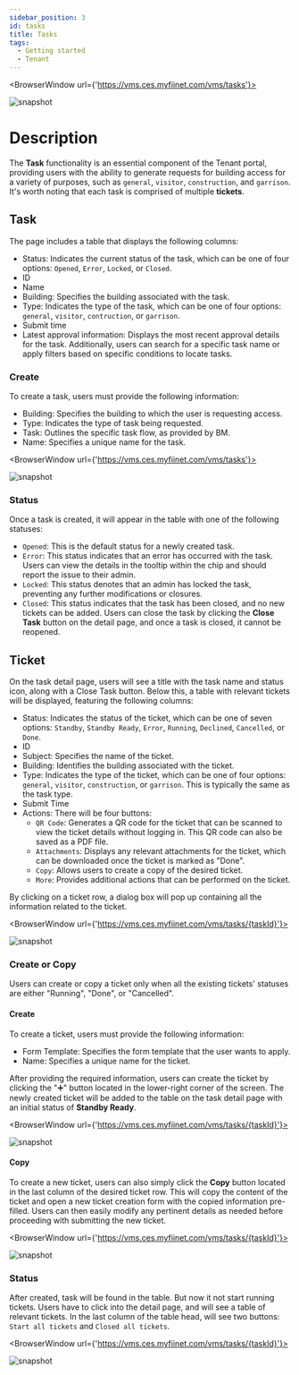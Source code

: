 ---
sidebar_position: 3
id: tasks
title: Tasks
tags:
  - Getting started
  - Tenant
---


<BrowserWindow url={'https://vms.ces.myfiinet.com/vms/tasks'}>

![snapshot](/assets/vms/vms-tasks-zh-hant.png)

</BrowserWindow>

# Description

The **Task** functionality is an essential component of the Tenant portal, providing users with the ability to generate requests for building access for a variety of purposes, such as `general`, `visitor`, `construction`, and `garrison`. It's worth noting that each task is comprised of multiple **tickets**.

## Task

The page includes a table that displays the following columns:

- Status: Indicates the current status of the task, which can be one of four options: `Opened`, `Error`, `Locked`, or `Closed`.
- ID
- Name
- Building: Specifies the building associated with the task.
- Type: Indicates the type of the task, which can be one of four options: `general`, `visitor`, `contruction`, or `garrison`.
- Submit time
- Latest approval information: Displays the most recent approval details for the task.
  Additionally, users can search for a specific task name or apply filters based on specific conditions to locate tasks.

### Create

To create a task, users must provide the following information:

- Building: Specifies the building to which the user is requesting access.
- Type: Indicates the type of task being requested.
- Task: Outlines the specific task flow, as provided by BM.
- Name: Specifies a unique name for the task.

<BrowserWindow url={'https://vms.ces.myfiinet.com/vms/tasks'}>

![snapshot](/assets/vms/vms-create-task-zh-hant.png)

</BrowserWindow>

### Status

Once a task is created, it will appear in the table with one of the following statuses:

- `Opened`: This is the default status for a newly created task.
- `Error`: This status indicates that an error has occurred with the task. Users can view the details in the tooltip within the chip and should report the issue to their admin.
- `Locked`: This status denotes that an admin has locked the task, preventing any further modifications or closures.
- `Closed`: This status indicates that the task has been closed, and no new tickets can be added. Users can close the task by clicking the **Close Task** button on the detail page, and once a task is closed, it cannot be reopened.

## Ticket

On the task detail page, users will see a title with the task name and status icon, along with a Close Task button. Below this, a table with relevant tickets will be displayed, featuring the following columns:

- Status: Indicates the status of the ticket, which can be one of seven options: `Standby`, `Standby Ready`, `Error`, `Running`, `Declined`, `Cancelled`, or `Done`.
- ID
- Subject: Specifies the name of the ticket.
- Building: Identifies the building associated with the ticket.
- Type: Indicates the type of the ticket, which can be one of four options: `general`, `visitor`, `construction`, or `garrison`. This is typically the same as the task type.
- Submit Time
- Actions: There will be four buttons:
  - `QR Code`: Generates a QR code for the ticket that can be scanned to view the ticket details without logging in. This QR code can also be saved as a PDF file.
  - `Attachments`: Displays any relevant attachments for the ticket, which can be downloaded once the ticket is marked as "Done".
  - `Copy`: Allows users to create a copy of the desired ticket.
  - `More`: Provides additional actions that can be performed on the ticket.

By clicking on a ticket row, a dialog box will pop up containing all the information related to the ticket.

<BrowserWindow url={'https://vms.ces.myfiinet.com/vms/tasks/{taskId}'}>

![snapshot](/assets/vms/vms-ticket-content-zh-hant.png)

</BrowserWindow>

### Create or Copy

Users can create or copy a ticket only when all the existing tickets' statuses are either "Running", "Done", or "Cancelled".

#### Create

To create a ticket, users must provide the following information:

- Form Template: Specifies the form template that the user wants to apply.
- Name: Specifies a unique name for the ticket.

After providing the required information, users can create the ticket by clicking the "➕" button located in the lower-right corner of the screen. The newly created ticket will be added to the table on the task detail page with an initial status of **Standby Ready**.

<BrowserWindow url={'https://vms.ces.myfiinet.com/vms/tasks/{taskId}'}>

![snapshot](/assets/vms/vms-create-ticket-zh-hant.png)

</BrowserWindow>

#### Copy

To create a new ticket, users can also simply click the **Copy** button located in the last column of the desired ticket row. This will copy the content of the ticket and open a new ticket creation form with the copied information pre-filled. Users can then easily modify any pertinent details as needed before proceeding with submitting the new ticket.

<BrowserWindow url={'https://vms.ces.myfiinet.com/vms/tasks/{taskId}'}>

![snapshot](/assets/vms/vms-copy-ticket-zh-hant.png)

</BrowserWindow>

### Status

After created, task will be found in the table. But now it not start running tickets. Users have to click into the detail page, and will see a table of relevant tickets. In the last column of the table head, will see two buttons: `Start all tickets` and `Closed all tickets`.

<BrowserWindow url={'https://vms.ces.myfiinet.com/vms/tasks/{taskId}'}>

![snapshot](/assets/vms/vms-task-tickets-zh-hant.png)

</BrowserWindow>
